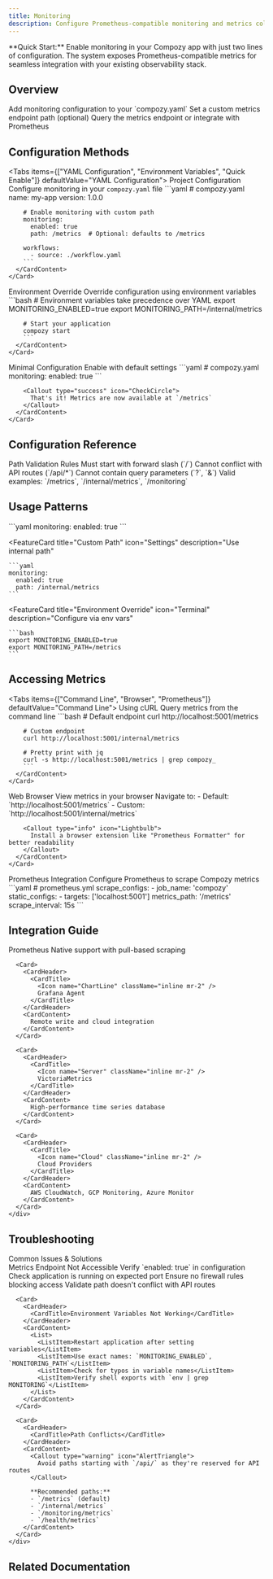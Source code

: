 ```yaml
---
title: Monitoring
description: Configure Prometheus-compatible monitoring and metrics collection for your Compozy applications
---
```


<Callout type="info" icon="ChartBar">
  **Quick Start:** Enable monitoring in your Compozy app with just two lines of configuration. The system exposes Prometheus-compatible metrics for seamless integration with your existing observability stack.
</Callout>

## Overview

<Steps>
  <Step title="Enable Monitoring">
    Add monitoring configuration to your `compozy.yaml`
  </Step>
  <Step title="Configure Path">
    Set a custom metrics endpoint path (optional)
  </Step>
  <Step title="Access Metrics">
    Query the metrics endpoint or integrate with Prometheus
  </Step>
</Steps>

## Configuration Methods

<Tabs items={["YAML Configuration", "Environment Variables", "Quick Enable"]} defaultValue="YAML Configuration">
  <Tab value="YAML Configuration">
    <Card>
      <CardHeader>
        <CardTitle>Project Configuration</CardTitle>
        <CardDescription>Configure monitoring in your `compozy.yaml` file</CardDescription>
      </CardHeader>
      <CardContent>
        ```yaml
        # compozy.yaml
        name: my-app
        version: 1.0.0

        # Enable monitoring with custom path
        monitoring:
          enabled: true
          path: /metrics  # Optional: defaults to /metrics

        workflows:
          - source: ./workflow.yaml
        ```
      </CardContent>
    </Card>
  </Tab>

  <Tab value="Environment Variables">
    <Card>
      <CardHeader>
        <CardTitle>Environment Override</CardTitle>
        <CardDescription>Override configuration using environment variables</CardDescription>
      </CardHeader>
      <CardContent>
        ```bash
        # Environment variables take precedence over YAML
        export MONITORING_ENABLED=true
        export MONITORING_PATH=/internal/metrics

        # Start your application
        compozy start
        ```
      </CardContent>
    </Card>
  </Tab>

  <Tab value="Quick Enable">
    <Card>
      <CardHeader>
        <CardTitle>Minimal Configuration</CardTitle>
        <CardDescription>Enable with default settings</CardDescription>
      </CardHeader>
      <CardContent>
        ```yaml
        # compozy.yaml
        monitoring:
          enabled: true
        ```

        <Callout type="success" icon="CheckCircle">
          That's it! Metrics are now available at `/metrics`
        </Callout>
      </CardContent>
    </Card>
  </Tab>
</Tabs>

## Configuration Reference

<AccordionGroup>
  <Accordion title="Configuration Options">
    <TypeTable
      type={{
        enabled: {
          description: "Enable or disable the monitoring endpoint",
          type: "boolean",
          default: "false",
        },
        path: {
          description: "HTTP path where metrics will be exposed",
          type: "string",
          default: '"/metrics"',
        },
      }}
    />
  </Accordion>

  <Accordion title="Path Requirements & Validation">
    <Card>
      <CardHeader>
        <CardTitle>Path Validation Rules</CardTitle>
      </CardHeader>
      <CardContent>
        <List>
          <ListItem>
            <Icon name="Check" className="text-green-500" />
            Must start with forward slash (`/`)
          </ListItem>
          <ListItem>
            <Icon name="Check" className="text-green-500" />
            Cannot conflict with API routes (`/api/*`)
          </ListItem>
          <ListItem>
            <Icon name="Check" className="text-green-500" />
            Cannot contain query parameters (`?`, `&`)
          </ListItem>
          <ListItem>
            <Icon name="Check" className="text-green-500" />
            Valid examples: `/metrics`, `/internal/metrics`, `/monitoring`
          </ListItem>
        </List>
      </CardContent>
    </Card>
  </Accordion>
</AccordionGroup>

## Usage Patterns

<FeatureCardList cols={3}>
  <FeatureCard
    title="Basic Setup"
    icon="Play"
    description="Enable with defaults"
  >
    ```yaml
    monitoring:
      enabled: true
    ```
  </FeatureCard>

  <FeatureCard
    title="Custom Path"
    icon="Settings"
    description="Use internal path"
  >
    ```yaml
    monitoring:
      enabled: true
      path: /internal/metrics
    ```
  </FeatureCard>

  <FeatureCard
    title="Environment Override"
    icon="Terminal"
    description="Configure via env vars"
  >
    ```bash
    export MONITORING_ENABLED=true
    export MONITORING_PATH=/metrics
    ```
  </FeatureCard>
</FeatureCardList>

## Accessing Metrics

<Tabs items={["Command Line", "Browser", "Prometheus"]} defaultValue="Command Line">
  <Tab value="Command Line">
    <Card>
      <CardHeader>
        <CardTitle>Using cURL</CardTitle>
        <CardDescription>Query metrics from the command line</CardDescription>
      </CardHeader>
      <CardContent>
        ```bash
        # Default endpoint
        curl http://localhost:5001/metrics

        # Custom endpoint
        curl http://localhost:5001/internal/metrics

        # Pretty print with jq
        curl -s http://localhost:5001/metrics | grep compozy_
        ```
      </CardContent>
    </Card>
  </Tab>

  <Tab value="Browser">
    <Card>
      <CardHeader>
        <CardTitle>Web Browser</CardTitle>
        <CardDescription>View metrics in your browser</CardDescription>
      </CardHeader>
      <CardContent>
        Navigate to:
        - Default: `http://localhost:5001/metrics`
        - Custom: `http://localhost:5001/internal/metrics`

        <Callout type="info" icon="Lightbulb">
          Install a browser extension like "Prometheus Formatter" for better readability
        </Callout>
      </CardContent>
    </Card>
  </Tab>

  <Tab value="Prometheus">
    <Card>
      <CardHeader>
        <CardTitle>Prometheus Integration</CardTitle>
        <CardDescription>Configure Prometheus to scrape Compozy metrics</CardDescription>
      </CardHeader>
      <CardContent>
        ```yaml
        # prometheus.yml
        scrape_configs:
          - job_name: 'compozy'
            static_configs:
              - targets: ['localhost:5001']
            metrics_path: '/metrics'
            scrape_interval: 15s
        ```
      </CardContent>
    </Card>
  </Tab>
</Tabs>

## Integration Guide

<AccordionGroup>
  <Accordion title="Supported Monitoring Systems">
    <div className="grid grid-cols-1 md:grid-cols-2 gap-4">
      <Card>
        <CardHeader>
          <CardTitle>
            <Icon name="Database" className="inline mr-2" />
            Prometheus
          </CardTitle>
        </CardHeader>
        <CardContent>
          Native support with pull-based scraping
        </CardContent>
      </Card>

      <Card>
        <CardHeader>
          <CardTitle>
            <Icon name="ChartLine" className="inline mr-2" />
            Grafana Agent
          </CardTitle>
        </CardHeader>
        <CardContent>
          Remote write and cloud integration
        </CardContent>
      </Card>

      <Card>
        <CardHeader>
          <CardTitle>
            <Icon name="Server" className="inline mr-2" />
            VictoriaMetrics
          </CardTitle>
        </CardHeader>
        <CardContent>
          High-performance time series database
        </CardContent>
      </Card>

      <Card>
        <CardHeader>
          <CardTitle>
            <Icon name="Cloud" className="inline mr-2" />
            Cloud Providers
          </CardTitle>
        </CardHeader>
        <CardContent>
          AWS CloudWatch, GCP Monitoring, Azure Monitor
        </CardContent>
      </Card>
    </div>
  </Accordion>

  <Accordion title="Implementation Details">
    <FeatureCardList cols={2}>
      <FeatureCard
        title="Configuration System"
        icon="Cog"
        description="YAML-first with environment override capability"
      />
      <FeatureCard
        title="Path Validation"
        icon="Shield"
        description="Prevents conflicts with API routes"
      />
      <FeatureCard
        title="OpenTelemetry"
        icon="Activity"
        description="Standards-based metrics collection"
      />
      <FeatureCard
        title="Prometheus Export"
        icon="Upload"
        description="Native Prometheus exposition format"
      />
    </FeatureCardList>
  </Accordion>
</AccordionGroup>

## Troubleshooting

<Collapsible>
  <CollapsibleTrigger className="flex items-center gap-2 font-semibold">
    <Icon name="AlertCircle" className="text-yellow-500" />
    Common Issues & Solutions
  </CollapsibleTrigger>
  <CollapsibleContent>
    <div className="space-y-4 mt-4">
      <Card>
        <CardHeader>
          <CardTitle>Metrics Endpoint Not Accessible</CardTitle>
        </CardHeader>
        <CardContent>
          <Steps>
            <Step>Verify `enabled: true` in configuration</Step>
            <Step>Check application is running on expected port</Step>
            <Step>Ensure no firewall rules blocking access</Step>
            <Step>Validate path doesn't conflict with API routes</Step>
          </Steps>
        </CardContent>
      </Card>

      <Card>
        <CardHeader>
          <CardTitle>Environment Variables Not Working</CardTitle>
        </CardHeader>
        <CardContent>
          <List>
            <ListItem>Restart application after setting variables</ListItem>
            <ListItem>Use exact names: `MONITORING_ENABLED`, `MONITORING_PATH`</ListItem>
            <ListItem>Check for typos in variable names</ListItem>
            <ListItem>Verify shell exports with `env | grep MONITORING`</ListItem>
          </List>
        </CardContent>
      </Card>

      <Card>
        <CardHeader>
          <CardTitle>Path Conflicts</CardTitle>
        </CardHeader>
        <CardContent>
          <Callout type="warning" icon="AlertTriangle">
            Avoid paths starting with `/api/` as they're reserved for API routes
          </Callout>

          **Recommended paths:**
          - `/metrics` (default)
          - `/internal/metrics`
          - `/monitoring/metrics`
          - `/health/metrics`
        </CardContent>
      </Card>
    </div>
  </CollapsibleContent>
</Collapsible>

## Related Documentation

<ReferenceCardList>
  <ReferenceCard
    title="Monitoring & Metrics"
    description="Advanced monitoring with OpenTelemetry and custom metrics"
    href="/docs/core/mcp/overview"
    icon="Activity"
  />
  <ReferenceCard
    title="Global Configuration"
    description="Main project configuration options and system settings"
    href="/docs/core/configuration/global"
    icon="Settings"
  />
  <ReferenceCard
    title="Runtime Configuration"
    description="Configure tool execution environment and settings"
    href="/docs/core/configuration/global"
    icon="Play"
  />
</ReferenceCardList>
